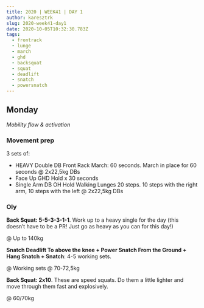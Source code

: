```yaml
---
title: 2020 | WEEK41 | DAY 1
author: karesztrk
slug: 2020-week41-day1
date: 2020-10-05T10:32:30.783Z
tags:
  - frontrack
  - lunge
  - march
  - ghd
  - backsquat
  - squat
  - deadlift
  - snatch
  - powersnatch
---
```


## Monday

_Mobility flow & activation_

### Movement prep

3 sets of:

- HEAVY Double DB Front Rack March: 60 seconds. March in place for 60 seconds @ 2x22,5kg DBs
- Face Up GHD Hold x 30 seconds
- Single Arm DB OH Hold Walking Lunges 20 steps. 10 steps with the right arm, 10 steps with the left @ 2x22,5kg DBs

### Oly

**Back Squat: 5-5-3-3-1-1**. Work up to a heavy single for the day (this doesn’t have to be a PR! Just go as heavy as you can for this day!)

@ Up to 140kg

**Snatch Deadlift To above the knee + Power Snatch From the Ground + Hang Snatch + Snatch**: 4-5 working sets.

@ Working sets @ 70-72,5kg

**Back Squat: 2x10**. These are speed squats. Do them a little lighter and move through them fast and explosively.

@ 60/70kg
